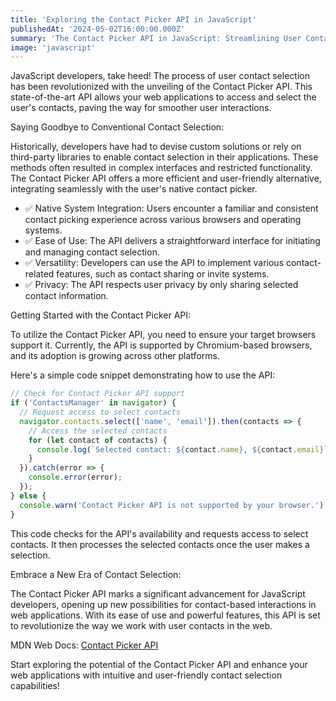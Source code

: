 ```yaml
---
title: 'Exploring the Contact Picker API in JavaScript'
publishedAt: '2024-05-02T16:00:00.000Z'
summary: 'The Contact Picker API in JavaScript: Streamlining User Contact Selection'
image: 'javascript'
---
```


JavaScript developers, take heed! The process of user contact selection has been revolutionized with the unveiling of the Contact Picker API. This state-of-the-art API allows your web applications to access and select the user's contacts, paving the way for smoother user interactions.

Saying Goodbye to Conventional Contact Selection:

Historically, developers have had to devise custom solutions or rely on third-party libraries to enable contact selection in their applications. These methods often resulted in complex interfaces and restricted functionality. The Contact Picker API offers a more efficient and user-friendly alternative, integrating seamlessly with the user's native contact picker.

- ✅ Native System Integration: Users encounter a familiar and consistent contact picking experience across various browsers and operating systems.
- ✅ Ease of Use: The API delivers a straightforward interface for initiating and managing contact selection.
- ✅ Versatility: Developers can use the API to implement various contact-related features, such as contact sharing or invite systems.
- ✅ Privacy: The API respects user privacy by only sharing selected contact information.

Getting Started with the Contact Picker API:

To utilize the Contact Picker API, you need to ensure your target browsers support it. Currently, the API is supported by Chromium-based browsers, and its adoption is growing across other platforms.

Here's a simple code snippet demonstrating how to use the API:

```js
// Check for Contact Picker API support
if ('ContactsManager' in navigator) {
  // Request access to select contacts
  navigator.contacts.select(['name', 'email']).then(contacts => {
    // Access the selected contacts
    for (let contact of contacts) {
      console.log(`Selected contact: ${contact.name}, ${contact.email}`);
    }
  }).catch(error => {
    console.error(error);
  });
} else {
  console.warn('Contact Picker API is not supported by your browser.');
}
```

This code checks for the API's availability and requests access to select contacts. It then processes the selected contacts once the user makes a selection.

Embrace a New Era of Contact Selection:

The Contact Picker API marks a significant advancement for JavaScript developers, opening up new possibilities for contact-based interactions in web applications. With its ease of use and powerful features, this API is set to revolutionize the way we work with user contacts in the web.

MDN Web Docs: [Contact Picker API](https://developer.mozilla.org/en-US/docs/Web/API/Contact_Picker_API)

Start exploring the potential of the Contact Picker API and enhance your web applications with intuitive and user-friendly contact selection capabilities!